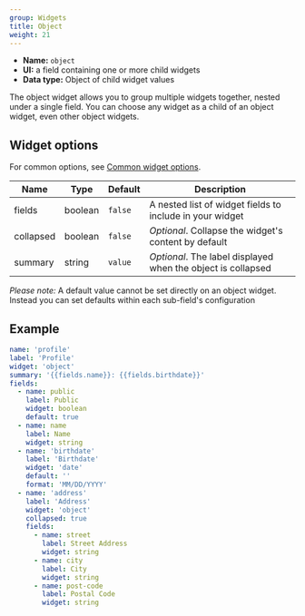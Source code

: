 ```yaml
---
group: Widgets
title: Object
weight: 21
---
```


- **Name:** `object`
- **UI:** a field containing one or more child widgets
- **Data type:** Object of child widget values

The object widget allows you to group multiple widgets together, nested under a single field. You can choose any widget as a child of an object widget, even other object widgets.

## Widget options

For common options, see [Common widget options](/docs/widgets#common-widget-options).

| Name      | Type    | Default | Description                                                  |
| --------- | ------- | ------- | ------------------------------------------------------------ |
| fields    | boolean | `false` | A nested list of widget fields to include in your widget     |
| collapsed | boolean | `false` | _Optional_. Collapse the widget's content by default         |
| summary   | string  | `value` | _Optional_. The label displayed when the object is collapsed |

_Please note:_ A default value cannot be set directly on an object widget. Instead you can set defaults within each sub-field's configuration

## Example

```yaml
name: 'profile'
label: 'Profile'
widget: 'object'
summary: '{{fields.name}}: {{fields.birthdate}}'
fields:
  - name: public
    label: Public
    widget: boolean
    default: true
  - name: name
    label: Name
    widget: string
  - name: 'birthdate'
    label: 'Birthdate'
    widget: 'date'
    default: ''
    format: 'MM/DD/YYYY'
  - name: 'address'
    label: 'Address'
    widget: 'object'
    collapsed: true
    fields:
      - name: street
        label: Street Address
        widget: string
      - name: city
        label: City
        widget: string
      - name: post-code
        label: Postal Code
        widget: string
```
